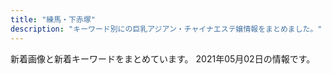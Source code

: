 ```yaml
---
title: "練馬・下赤塚"
description: "キーワード別にの巨乳アジアン・チャイナエステ嬢情報をまとめました。"
---
```


新着画像と新着キーワードをまとめています。
2021年05月02日の情報です。

<DmmAffiliateIns />
<KeywordTable
  shops={
    [
    {
        "keywords": {},
        "name": "\u30aa\u30a2\u30b7\u30b9",
        "station": "\u6210\u5897\u99c5\u5357\u53e3",
        "img_links": [
            "http://oasis.akasuri.xyz/images/b-tel.png",
            "http://oasis.akasuri.xyz/images/bar-staff.png",
            "http://oasis.akasuri.xyz/staff/s3.jpg",
            "http://oasis.akasuri.xyz/images/c-top.png",
            "http://oasis.akasuri.xyz/images/c-photo.png",
            "http://oasis.akasuri.xyz/images/fotter.png",
            "http://oasis.akasuri.xyz/images/bar-photo.png",
            "http://oasis.akasuri.xyz/staff/s1.jpg",
            "http://oasis.akasuri.xyz/images/c-staff.png",
            "http://oasis.akasuri.xyz/staff/s2.jpg"
        ],
        "url": "http://oasis.akasuri.xyz/"
    },
    {
        "keywords": {},
        "url": "http://www.es-yas.click/",
        "img_links": [
            "http://www.es-yas.click/images/1.jpg",
            "http://www.es-yas.click/images/tel.jpg",
            "http://www.es-yas.click/images/news.jpg",
            "http://www.es-yas.click/images/sys1.png",
            "http://www.es-yas.click/images/interior_t.jpg",
            "http://www.es-yas.click/img/mari1.jpg",
            "http://www.es-yas.click/images/int2.png",
            "http://www.es-yas.click/images/int1.png",
            "http://www.es-yas.click/images/head.jpg",
            "http://www.es-yas.click/img/sayuri1.jpg",
            "http://www.es-yas.click/images/2.jpg",
            "http://www.es-yas.click/images/sys2.png",
            "http://www.es-yas.click/images/s1.png",
            "http://www.es-yas.click/images/staff_t.jpg",
            "http://www.es-yas.click/images/newface.png",
            "http://www.es-yas.click/images/sirase.jpg",
            "http://www.es-yas.click/images/ac1.png",
            "http://www.es-yas.click/img/riri1.jpg",
            "http://www.es-yas.click/images/mobile.jpg",
            "http://www.es-yas.click/images/3.jpg",
            "http://www.es-yas.click/images/info.png"
        ],
        "station": "\u4e2d\u6751\u6a4b\u99c5\u5357\u53e3",
        "name": "\u30b9\u30a6\u30a3\u30fc\u30c8"
    },
    {
        "name": "\u8776",
        "url": "http://www.relaxes.info/",
        "station": "\u4e0a\u677f\u6a4b\u99c5\u5317\u53e3",
        "img_links": [
            "http://www.relaxes.info/images/s1.png",
            "http://www.relaxes.info/images/ttl_price.png",
            "http://www.relaxes.info/images/rec.png",
            "http://www.relaxes.info/up/uploads/2017071800271212.jpg",
            "http://www.relaxes.info/images/ttl_staff.png",
            "http://www.relaxes.info/images/ttl_qj.png",
            "http://www.relaxes.info/images/t1.png",
            "http://www.relaxes.info/images/t2.png",
            "http://www.relaxes.info/images/price.jpg",
            "http://www.relaxes.info/up/uploads/20180315212810me.jpg",
            "http://www.relaxes.info/images/info.jpg",
            "http://www.relaxes.info/images/header_bg.png",
            "http://www.relaxes.info/up/uploads/20210313172020j.jpg"
        ],
        "keywords": {}
    },
    {
        "station": "\u5927\u6cc9\u5b66\u5712\u99c5\u5317\u53e3",
        "img_links": [
            "http://siesta.ests.jp/images/acc1.jpg",
            "http://siesta.ests.jp/photos/sites/39/2021/04/2021042011331872.jpg",
            "http://siesta.ests.jp/photos/sites/39/2021/01/2021011116333493.jpg",
            "http://siesta.ests.jp/images/acc4.jpg",
            "http://siesta.ests.jp/images/acc2.jpg",
            "http://siesta.ests.jp/images/top.png",
            "http://siesta.ests.jp/images/mobile1.jpg",
            "http://siesta.ests.jp/images/s-recriut.jpg",
            "http://siesta.ests.jp/images/s-staff.jpg",
            "http://siesta.ests.jp/images/acc3.jpg",
            "http://siesta.ests.jp/images/mobile.jpg",
            "http://siesta.ests.jp/photos/sites/39/2021/01/2021011116333298.jpg",
            "http://siesta.ests.jp/photos/sites/39/2021/04/2021040818055925.jpg",
            "http://siesta.ests.jp/images/pick.jpg",
            "http://siesta.ests.jp/images/news.jpg",
            "http://siesta.ests.jp/images/info.jpg"
        ],
        "url": "http://siesta.ests.jp/",
        "name": "\u30b7\u30a8\u30b9\u30bf",
        "keywords": {
            "83": 5,
            "88": 5,
            "D": 15,
            "85": 10
        }
    },
    {
        "keywords": {
            "86": 1,
            "D": 2,
            "92": 1,
            "90": 2,
            "E": 1,
            "C": 1
        },
        "url": "http://aclass.estheya.com/",
        "name": "A-CLASS\uff5e\u30a8\u30fc\u30af\u30e9\u30b9\uff5e",
        "img_links": [
            "http://aclass.estheya.com/css/left.jpg",
            "http://aclass.estheya.com/css/staff/staff02.jpg",
            "http://aclass.estheya.com/css/staff/staff03.jpg",
            "http://aclass.estheya.com/css/m-top004.jpg",
            "http://aclass.estheya.com/css/m-head02.jpg",
            "http://aclass.estheya.com/css/staff/staff01.jpg",
            "http://aclass.estheya.com/css/cam01.jpg",
            "http://aclass.estheya.com/images/call.png",
            "http://aclass.estheya.com/css/m-head04.jpg",
            "http://aclass.estheya.com/css/staff/staff07.jpg",
            "http://aclass.estheya.com/css/right.jpg"
        ],
        "station": "\u7df4\u99ac\u99c5"
    },
    {
        "station": "\u8981\u753a\u99c55\u756a\u51fa\u53e3",
        "img_links": [
            "http://pakira-massage.work/i/img/r6.jpg",
            "http://pakira-massage.work/i/img/r3.jpg",
            "http://pakira-massage.work/img/mobile-1.png",
            "http://pakira-massage.work/img/s1.jpg",
            "http://pakira-massage.work/img/botton.jpg",
            "http://pakira-massage.work/img/sta2.jpg",
            "http://pakira-massage.work/i/img/sta2.jpg",
            "http://pakira-massage.work/i/img/r5.jpg",
            "http://pakira-massage.work/img/st1.jpg",
            "http://pakira-massage.work/i/img/r4.jpg",
            "http://pakira-massage.work/img/sta1.jpg",
            "http://pakira-massage.work/i/img/sta1.jpg",
            "http://pakira-massage.work/i/img/st1.jpg",
            "http://pakira-massage.work/img/nos.jpg",
            "http://pakira-massage.work/i/img/r1.jpg",
            "http://pakira-massage.work/img/s2.jpg",
            "http://pakira-massage.work/i/img/r2.jpg",
            "http://pakira-massage.work/img/campian.jpg",
            "http://pakira-massage.work/img/st2.jpg",
            "http://pakira-massage.work/img/head.jpg"
        ],
        "name": "\u30d1\u30ad\u30e9",
        "url": "http://pakira-massage.work/",
        "keywords": {
            "87": 1,
            "C": 11,
            "85": 2,
            "E": 1
        }
    },
    {
        "img_links": [
            "http://moonlove.est-u.com/images/index_16.jpg",
            "http://moonlove.est-u.com/images/s3.jpg",
            "http://moonlove.est-u.com/images/index_05.jpg",
            "http://moonlove.est-u.com/images/index_04.jpg",
            "http://moonlove.est-u.com/images/s5.jpg",
            "http://moonlove.est-u.com/images/index1_06.jpg",
            "http://moonlove.est-u.com/images/index_12.jpg",
            "http://moonlove.est-u.com/images/s6.jpg",
            "http://moonlove.est-u.com/images/index_08.jpg",
            "http://moonlove.est-u.com/images/s1.jpg",
            "http://moonlove.est-u.com/images/index_15.jpg",
            "http://moonlove.est-u.com/images/index_14.jpg",
            "http://moonlove.est-u.com/images/icon_000.jpg",
            "http://moonlove.est-u.com/images/s8.jpg",
            "http://moonlove.est-u.com/images/index_19.jpg",
            "http://moonlove.est-u.com/images/index_13.jpg",
            "http://moonlove.est-u.com/staff/miki.jpg",
            "http://moonlove.est-u.com/images/index3_06.jpg",
            "http://moonlove.est-u.com/images/index2_06.jpg",
            "http://moonlove.est-u.com/images/s4.jpg",
            "http://moonlove.est-u.com/images/index_10.jpg",
            "http://moonlove.est-u.com/staff/nami.jpg",
            "http://moonlove.est-u.com/staff/kaori.jpg",
            "http://moonlove.est-u.com/images/index_07.jpg",
            "http://moonlove.est-u.com/staff/sakura.jpg",
            "http://moonlove.est-u.com/images/index_17.jpg",
            "http://moonlove.est-u.com/images/index_02.jpg",
            "http://moonlove.est-u.com/staff/ayumi.jpg",
            "http://moonlove.est-u.com/images/staff_09.jpg"
        ],
        "name": "\u6708\u306e\u604b",
        "station": "\u7df4\u99ac\u99c5\u5317\u53e3",
        "keywords": {
            "C": 7
        },
        "url": "http://moonlove.est-u.com/"
    },
    {
        "keywords": {
            "C": 17,
            "86": 4,
            "E": 6,
            "F": 1,
            "89": 1,
            "D": 2,
            "87": 4,
            "88": 1
        },
        "img_links": [
            "http://binrou.net/i/img/sta109.jpg",
            "http://binrou.net/i/img/sta97.jpg",
            "http://binrou.net/img/pickup20.jpg",
            "http://binrou.net/i/img/sta104.jpg",
            "http://binrou.net/i/img/r3.jpg",
            "http://binrou.net/i/img/sta119.jpg",
            "http://binrou.net/i/img/sta117.jpg",
            "http://binrou.net/i/img/r2.jpg",
            "http://binrou.net/img/st114.jpg",
            "http://binrou.net/img/s116.jpg",
            "http://binrou.net/img/sta109.jpg",
            "http://binrou.net/img/sta117.jpg",
            "http://binrou.net/img/st115.jpg",
            "http://binrou.net/i/img/sta114.jpg",
            "http://binrou.net/i/img/sta116.jpg",
            "http://binrou.net/i/img/sta115.jpg",
            "http://binrou.net/img/sta119.jpg",
            "http://binrou.net/img/sta111.jpg",
            "http://binrou.net/img/s111.jpg",
            "http://binrou.net/i/img/sta118.jpg",
            "http://binrou.net/img/sta118.jpg",
            "http://binrou.net/img/s114.jpg",
            "http://binrou.net/img/st119.jpg",
            "http://binrou.net/i/img/sta80.jpg",
            "http://binrou.net/img/st112.jpg",
            "http://binrou.net/img/botton.jpg",
            "http://binrou.net/img/st116.jpg",
            "http://binrou.net/i/img/sta108.jpg",
            "http://binrou.net/img/s115.jpg",
            "http://binrou.net/i/img/sta100.jpg",
            "http://binrou.net/img/st118.jpg",
            "http://binrou.net/i/img/sta88.jpg",
            "http://binrou.net/i/img/sta111.jpg",
            "http://binrou.net/i/img/acc.jpg",
            "http://binrou.net/img/st111.jpg",
            "http://binrou.net/img/fla.jpg",
            "http://binrou.net/i/img/st118.jpg",
            "http://binrou.net/img/sta116.jpg",
            "http://binrou.net/i/img/sta92.jpg",
            "http://binrou.net/img/st117.jpg",
            "http://binrou.net/img/mo.png",
            "http://binrou.net/i/img/sta112.jpg",
            "http://binrou.net/img/s119.jpg",
            "http://binrou.net/img/sta114.jpg",
            "http://binrou.net/i/img/sta105.jpg",
            "http://binrou.net/img/s118.jpg",
            "http://binrou.net/i/img/sta94.jpg",
            "http://binrou.net/i/img/sta89.jpg",
            "http://binrou.net/img/s117.jpg",
            "http://binrou.net/img/s112.jpg",
            "http://binrou.net/i/img/r1.jpg",
            "http://binrou.net/i/img/r4.jpg",
            "http://binrou.net/i/img/sta98.jpg",
            "http://binrou.net/img/st109.jpg",
            "http://binrou.net/img/sta112.jpg",
            "http://binrou.net/img/sta115.jpg",
            "http://binrou.net/img/acc.jpg"
        ],
        "station": "\u7df4\u99ac\u99c5\u897f\u53e3",
        "name": "\u30ad\u30e9\u30ad\u30e9",
        "url": "http://binrou.net/"
    },
    {
        "station": "\u4e0b\u8d64\u585a\u99c5\u5317\u53e3",
        "img_links": [
            "http://www.es-kou.link/images/b1.jpg",
            "http://www.es-kou.link/images/3.jpg",
            "http://www.es-kou.link/images/2.jpg",
            "http://www.es-kou.link/images/sys3.png",
            "http://www.es-kou.link/images/interior_t.jpg",
            "http://www.es-kou.link/images/1.jpg",
            "http://www.es-kou.link/img/mimi1.jpg",
            "http://www.es-kou.link/images/int1.png",
            "http://www.es-kou.link/images/s1.png",
            "http://www.es-kou.link/img/satomi1.jpg",
            "http://www.es-kou.link/images/int2.png",
            "http://www.es-kou.link/images/sys1.jpg",
            "http://www.es-kou.link/images/sys2.jpg",
            "http://www.es-kou.link/images/info.png",
            "http://www.es-kou.link/images/news.jpg",
            "http://www.es-kou.link/images/b2.jpg",
            "http://www.es-kou.link/images/head.jpg",
            "http://www.es-kou.link/images/mobile.jpg",
            "http://www.es-kou.link/img/nana1.jpg",
            "http://www.es-kou.link/images/staff_t.jpg"
        ],
        "name": "\u7d05\u6708",
        "keywords": {},
        "url": "http://www.es-kou.link/"
    },
    {
        "img_links": [
            "http://nymphe-est.biz/images/cg02.jpg",
            "http://nymphe-est.biz/images/tit4.jpg",
            "http://nymphe-est.biz/images/tm.jpg",
            "http://nymphe-est.biz/images/bul.jpg",
            "http://nymphe-est.biz/images/top.png",
            "http://nymphe-est.biz/images/tit6.jpg",
            "http://nymphe-est.biz/images/fla.jpg",
            "http://nymphe-est.biz/images/m1.png",
            "http://nymphe-est.biz/images/m3.png",
            "http://nymphe-est.biz/images/no.png",
            "http://nymphe-est.biz/images/accl.jpg",
            "http://nymphe-est.biz/images/cg03.jpg",
            "http://nymphe-est.biz/images/spt.png",
            "http://nymphe-est.biz/images/stat.jpg",
            "http://nymphe-est.biz/images/m2.png",
            "http://nymphe-est.biz/images/cg01.jpg",
            "http://nymphe-est.biz/images/tit3.jpg",
            "http://nymphe-est.biz/images/tit5.jpg",
            "http://nymphe-est.biz/images/m4.png",
            "http://nymphe-est.biz/images/m5.png",
            "http://nymphe-est.biz/images/m6.png",
            "http://nymphe-est.biz/images/bur.jpg",
            "http://nymphe-est.biz/images/stal.jpg",
            "http://nymphe-est.biz/images/tit2.jpg"
        ],
        "url": "http://nymphe-est.biz/",
        "keywords": {
            "D": 2,
            "E": 1
        },
        "name": "\u59eb\u306e\u3086\u3073\u3055\u304d",
        "station": "\u6771\u6b66\u7df4\u99ac\u99c5\u5317\u53e3"
    },
    {
        "station": "\u65b0\u685c\u53f0\u99c51\u756a\u51fa\u53e3",
        "url": "https://1270791003.wixsite.com/mysite/",
        "keywords": {},
        "img_links": [
            "https://static.wixstatic.com/media/56292f_3dc196c69ac04338b46a28f7dc0f4df2.jpg",
            "https://static.wixstatic.com/media/56292f_4d626237c2cd4806b0251dae4554758e.jpg",
            "https://static.wixstatic.com/media/73ea4e_4f276738c0354f93b87840e2d55be62b~mv2.png",
            "https://static.wixstatic.com/media/73ea4e_73ca4971bac34776a53c8b09526abe0d~mv2.jpg"
        ],
        "name": "\u697d\u3005"
    },
    {
        "url": "http://www.seoul.esjp.info/",
        "img_links": [
            "http://www.seoul.esjp.info/files/007.jpg",
            "http://www.seoul.esjp.info/img/main-top01.png",
            "http://www.seoul.esjp.info/files/003.jpg",
            "http://www.seoul.esjp.info/img/nav-002.png",
            "http://www.seoul.esjp.info/img/nav-001.png",
            "http://www.seoul.esjp.info/files/015.jpg",
            "http://www.seoul.esjp.info/files/010.jpg",
            "http://www.seoul.esjp.info/files/012.jpg",
            "http://www.seoul.esjp.info/files/008.jpg",
            "http://www.seoul.esjp.info/files/011.jpg",
            "http://www.seoul.esjp.info/img/change-001.png",
            "http://www.seoul.esjp.info/img/main-top03.png",
            "http://www.seoul.esjp.info/img/change-002.png",
            "http://www.seoul.esjp.info/img/foot.png",
            "http://www.seoul.esjp.info/files/005.jpg",
            "http://www.seoul.esjp.info/files/013.jpg",
            "http://www.seoul.esjp.info/files/004.jpg",
            "http://www.seoul.esjp.info/img/head.png",
            "http://www.seoul.esjp.info/files/001.jpg",
            "http://www.seoul.esjp.info/img/change-005.png",
            "http://www.seoul.esjp.info/img/recuit.png",
            "http://www.seoul.esjp.info/img/change-006.png",
            "http://www.seoul.esjp.info/img/nav-006.png",
            "http://www.seoul.esjp.info/img/nav-004.png",
            "http://www.seoul.esjp.info/img/nav-005.png",
            "http://www.seoul.esjp.info/img/change-004.png",
            "http://www.seoul.esjp.info/img/change-003.png",
            "http://www.seoul.esjp.info/files/006.jpg",
            "http://www.seoul.esjp.info/img/nav-003.png"
        ],
        "keywords": {
            "87": 1,
            "D": 4,
            "86": 3
        },
        "station": "\u7df4\u99ac\u99c5\u897f\u53e3",
        "name": "\u7652\u3057\u306e\u90e8\u5c4b"
    },
    {
        "url": "http://www.e-rakuraku.info/",
        "keywords": {
            "C": 13
        },
        "img_links": [
            "http://www.e-rakuraku.info/images/tel.png",
            "http://www.e-rakuraku.info/images/top.jpg",
            "http://www.e-rakuraku.info/images/g1.jpg",
            "http://www.e-rakuraku.info/images/sr.png",
            "http://www.e-rakuraku.info/images/g4.jpg",
            "http://www.e-rakuraku.info/images/newfacet.png",
            "http://www.e-rakuraku.info/images/g5.jpg",
            "http://www.e-rakuraku.info/images/s2.png",
            "http://www.e-rakuraku.info/images/g2.jpg",
            "http://www.e-rakuraku.info/images/tite-gallery.png",
            "http://www.e-rakuraku.info/images/huiyuan.png",
            "http://www.e-rakuraku.info/images/g3.jpg",
            "http://www.e-rakuraku.info/images/s1.png",
            "http://www.e-rakuraku.info/images/tite-staff.png",
            "http://www.e-rakuraku.info/images/newt.png",
            "http://www.e-rakuraku.info/images/g0.jpg",
            "http://www.e-rakuraku.info/images/nei_03.jpg",
            "http://www.e-rakuraku.info/images/mobile.png"
        ],
        "station": "\u4e2d\u6751\u6a4b\u99c5",
        "name": "\u697d\u697d"
    },
    {
        "name": "\u3046\u3089\u3089",
        "img_links": [
            "http://es-nerima.biz/wp-content/themes/template-salon2/images/gallery1.jpg",
            "http://es-nerima.biz/wp-content/uploads/2016/10/gallery6.jpg",
            "http://es-nerima.biz/wp-content/themes/template-salon2/images/pickup-ttl.png",
            "http://es-nerima.biz/wp-content/themes/template-salon2/images/news-ttl.png",
            "http://es-nerima.biz/wp-content/uploads/2016/10/eri-250x330.jpg",
            "http://es-nerima.biz/wp-content/themes/template-salon2/images/massage-de_88_31.jpg",
            "http://es-nerima.biz/wp-content/uploads/2016/10/g4.jpg",
            "http://es-nerima.biz/wp-content/themes/template-salon2/images/pickup-frame.png",
            "http://es-nerima.biz/wp-content/uploads/2016/10/mika-250x330.jpg",
            "http://es-nerima.biz/wp-content/uploads/2016/10/g3-250x330.jpg",
            "http://es-nerima.biz/wp-content/uploads/2016/10/g1-250x330.jpg",
            "http://es-nerima.biz/wp-content/uploads/2016/10/gallery2.jpg",
            "http://es-nerima.biz/wp-content/uploads/2016/10/gallery8-600x600.jpg",
            "http://es-nerima.biz/wp-content/themes/template-salon2/images/magazine.jpg",
            "http://es-nerima.biz/wp-content/themes/template-salon2/images/camp-bnr.jpg",
            "http://es-nerima.biz/wp-content/uploads/2016/10/gallery1.jpg",
            "http://es-nerima.biz/wp-content/uploads/2016/10/gallery8.jpg",
            "http://es-nerima.biz/wp-content/uploads/2016/10/g5-250x330.jpg",
            "http://es-nerima.biz/wp-content/themes/template-salon2/images/gallery3.jpg",
            "http://es-nerima.biz/wp-content/uploads/2016/10/gallery7.jpg",
            "http://es-nerima.biz/wp-content/uploads/2016/10/girl-1-250x330.jpg",
            "http://es-nerima.biz/wp-content/uploads/2016/10/gallery5.jpg",
            "http://es-nerima.biz/wp-content/uploads/2016/10/girl-1.jpg",
            "http://es-nerima.biz/wp-content/uploads/2016/10/g5.jpg",
            "http://es-nerima.biz/wp-content/themes/template-salon2/images/gallery2.jpg",
            "http://es-nerima.biz/wp-content/themes/template-salon2/images/gallery4.jpg",
            "http://es-nerima.biz/wp-content/uploads/2016/10/mika.jpg",
            "http://es-nerima.biz/wp-content/uploads/2016/10/g3.jpg",
            "http://es-nerima.biz/wp-content/themes/template-salon2/images/slider1.jpg",
            "http://cdn.dino-es.com/images/logo/88x31DinoEs.png",
            "http://es-nerima.biz/wp-content/uploads/2016/10/camp-bnr.jpg",
            "http://es-nerima.biz/wp-content/uploads/2016/10/g6-250x330.jpg",
            "http://es-nerima.biz/wp-content/uploads/2016/10/g6.jpg",
            "http://es-nerima.biz/wp-content/themes/template-salon2/images/gallery-ttl.png",
            "http://es-nerima.biz/wp-content/uploads/2016/10/gallery3.jpg",
            "http://es-nerima.biz/wp-content/uploads/2016/10/g4-250x330.jpg",
            "http://es-nerima.biz/wp-content/themes/template-salon2/images/newface-ttl.png",
            "http://es-nerima.biz/wp-content/themes/template-salon2/images/tel.png",
            "http://es-nerima.biz/wp-content/uploads/2016/10/eri.jpg"
        ],
        "keywords": {},
        "station": "\u7df4\u99ac\u99c5\u5317\u53e3",
        "url": "http://es-nerima.biz/"
    },
    {
        "url": "http://www.sugatabi.mesthe.com/",
        "keywords": {
            "C": 2,
            "85": 1,
            "84": 1,
            "D": 7,
            "86": 3,
            "87": 4
        },
        "station": "\u3068\u304d\u308f\u53f0\u99c5\u5357\u53e3",
        "img_links": [
            "http://www.sugatabi.mesthe.com/images/top.jpg",
            "http://www.sugatabi.mesthe.com/images/girl-z2.jpg",
            "http://www.sugatabi.mesthe.com/images/shop/shop03.jpg",
            "http://www.sugatabi.mesthe.com/images/shop/shop04.jpg",
            "http://www.sugatabi.mesthe.com/files/001-02.jpg",
            "http://www.sugatabi.mesthe.com/files/001.jpg",
            "http://www.sugatabi.mesthe.com/images/girl-z1.jpg",
            "http://www.sugatabi.mesthe.com/files/010-02.jpg",
            "http://www.sugatabi.mesthe.com/files/005.jpg",
            "http://www.sugatabi.mesthe.com/images/shop/shop02.jpg",
            "http://www.sugatabi.mesthe.com/files/010.jpg",
            "http://www.sugatabi.mesthe.com/files/005-02.jpg",
            "http://www.sugatabi.mesthe.com/files/002.jpg",
            "http://www.sugatabi.mesthe.com/files/002-02.jpg",
            "http://www.sugatabi.mesthe.com/images/mobile.jpg",
            "http://www.sugatabi.mesthe.com/images/staff_line.png",
            "http://www.sugatabi.mesthe.com/files/008.jpg",
            "http://www.sugatabi.mesthe.com/files/004.jpg",
            "http://www.sugatabi.mesthe.com/files/006-02.jpg",
            "http://www.sugatabi.mesthe.com/files/003-02.jpg",
            "http://www.sugatabi.mesthe.com/images/shop/shop01.jpg",
            "http://www.sugatabi.mesthe.com/files/004-02.jpg",
            "http://www.sugatabi.mesthe.com/images/link_line.png",
            "http://www.sugatabi.mesthe.com/files/008-02.jpg",
            "http://www.sugatabi.mesthe.com/files/009-02.jpg",
            "http://www.sugatabi.mesthe.com/files/009.jpg",
            "http://www.sugatabi.mesthe.com/files/006.jpg",
            "http://www.sugatabi.mesthe.com/files/003.jpg",
            "http://www.sugatabi.mesthe.com/images/bj3.png",
            "http://www.sugatabi.mesthe.com/images/top_sche.png"
        ],
        "name": "\u59ff\u7f8e"
    },
    {
        "keywords": {},
        "name": "\u5927\u5983",
        "img_links": [
            "http://sh-dafei.work/uploads/210219/1-210219105500300.jpg",
            "http://sh-dafei.work/uploads/181214/1-1Q214154222511.jpg",
            "http://sh-dafei.work/templets/default/pc/picture/end1.jpg",
            "http://sh-dafei.work/uploads/180612/1-1P612160029349.jpg",
            "http://sh-dafei.work/uploads/190329/1-1Z329151011c7.jpg",
            "http://sh-dafei.work/templets/default/pc/picture/face.png",
            "http://sh-dafei.work/uploads/allimg/180612/1-1P612160305350.jpg",
            "http://sh-dafei.work/uploads/181206/1-1Q206125154224.jpg",
            "http://sh-dafei.work/uploads/180227/1-1P22G40S5448.jpg",
            "http://sh-dafei.work/templets/default/pc/picture/s_news.png",
            "http://sh-dafei.work/uploads/180612/1-1P6121601061c.jpg",
            "http://sh-dafei.work/uploads/201002/1-201002144Z11V.jpg",
            "http://sh-dafei.work/uploads/190924/1-1Z924151334121.jpg",
            "http://sh-dafei.work/uploads/181206/1-1Q2061250494E.jpg",
            "http://sh-dafei.work/uploads/171031/1-1G0311G531445.jpg",
            "http://sh-dafei.work/uploads/181206/1-1Q2061253211D.jpg",
            "http://sh-dafei.work/uploads/171031/1-1G0311G505933.jpg",
            "http://sh-dafei.work/uploads/171031/1-1G0311G556445.jpg",
            "http://sh-dafei.work/templets/default/pc/picture/s_pick.png",
            "http://sh-dafei.work/uploads/171031/1-1G0311G4095M.jpg",
            "http://sh-dafei.work/templets/default/pc/picture/staffs.png",
            "http://sh-dafei.work/uploads/190130/1-1Z130162635508.jpg",
            "http://sh-dafei.work/uploads/200612/1-200612154534W8.jpg",
            "http://sh-dafei.work/uploads/190809/1-1ZP9125I01S.jpg",
            "http://sh-dafei.work/uploads/200117/1-20011G614144B.jpg",
            "http://sh-dafei.work/uploads/201113/1-20111314213cQ.jpg",
            "http://sh-dafei.work/templets/default/pc/picture/s_staff.png",
            "http://sh-dafei.work/uploads/181207/1-1Q20G40K63R.jpg",
            "http://sh-dafei.work/uploads/181206/1-1Q2061249563O.jpg",
            "http://sh-dafei.work/uploads/191115/1-191115132040J2.jpg",
            "http://sh-dafei.work/uploads/181207/1-1Q20G35320X0.png",
            "http://sh-dafei.work/uploads/171031/1-1G0311G344914.jpg",
            "http://sh-dafei.work/uploads/210326/1-210326140613257.jpg",
            "http://sh-dafei.work/uploads/190301/1-1Z30116320A41.jpg"
        ],
        "station": "\u7df4\u99ac\u99c5\u897f\u53e3",
        "url": "http://sh-dafei.work/"
    },
    {
        "img_links": [],
        "station": "\u4e0a\u677f\u6a4b\u99c5\u5317\u53e3",
        "name": "\u6e29",
        "url": "http://tenpo2.iest.info/",
        "keywords": {}
    },
    {
        "url": "http://ginzaangel.esnavi.work/",
        "img_links": [
            "http://ginzaangel.esnavi.work/sys1.jpg",
            "http://ginzaangel.esnavi.work/news.jpg",
            "http://ginzaangel.esnavi.work/2/uploadimg/1601829474.jpeg",
            "http://ginzaangel.esnavi.work/2/uploadimg/1615989115.jpeg",
            "http://ginzaangel.esnavi.work/2/uploadimg/1615989033.jpeg",
            "http://ginzaangel.esnavi.work/2/uploadimg/1615988934.jpeg",
            "http://ginzaangel.esnavi.work/2/uploadimg/1595657062.jpeg",
            "http://ginzaangel.esnavi.work/int1.png",
            "http://ginzaangel.esnavi.work/2/uploadimg/1615988408.jpeg",
            "http://ginzaangel.esnavi.work/sys2.jpg",
            "http://ginzaangel.esnavi.work/2/uploadimg/1619341553.jpeg",
            "http://ginzaangel.esnavi.work/staff_t.jpg",
            "http://ginzaangel.esnavi.work/s1.png",
            "http://ginzaangel.esnavi.work/head.jpg"
        ],
        "keywords": {
            "90": 3,
            "88": 2,
            "92": 1,
            "89": 1
        },
        "name": "\u7df4\u99ac\u306e\u5929\u4f7f",
        "station": "\u7df4\u99ac\u99c5\u897f\u53e3"
    },
    {
        "url": "https://salasa.tokyo/",
        "station": "\u7df4\u99ac\u99c5\u897f\u53e3",
        "name": "\u3064\u307c\u307f",
        "img_links": [],
        "keywords": {}
    },
    {
        "name": "Smile -\u30b9\u30de\u30a4\u30eb-",
        "keywords": {
            "87": 2,
            "88": 4,
            "D": 4,
            "C": 16,
            "85": 2
        },
        "img_links": [
            "http://www.smile.mensest.com/files/001.jpg",
            "http://www.smile.mensest.com/img/btn_side_mobile.jpg",
            "http://www.smile.mensest.com/img/goback.jpg",
            "http://www.smile.mensest.com/img/btn_blog.png",
            "http://www.smile.mensest.com/img/header02.png",
            "http://www.smile.mensest.com/files/003.jpg",
            "http://www.smile.mensest.com/files/002.jpg",
            "http://www.smile.mensest.com/files/004.jpg",
            "http://www.smile.mensest.com/img/pickup.jpg",
            "http://www.smile.mensest.com/img/ttl_news.png",
            "http://www.smile.mensest.com/img/ttl_info.png"
        ],
        "url": "http://www.smile.mensest.com/",
        "station": "\u7df4\u99ac\u99c5\u897f\u53e3"
    },
    {
        "img_links": [
            "http://c-sakura.work/images/2.jpg",
            "http://c-sakura.work/images/staff_t.jpg",
            "http://c-sakura.work/images/int2.png",
            "http://c-sakura.work/img/yuri1.jpg",
            "http://c-sakura.work/images/int1.png",
            "http://c-sakura.work/images/head.jpg",
            "http://c-sakura.work/images/sys1.png",
            "http://c-sakura.work/images/info.png",
            "http://c-sakura.work/img/yuyu1.jpg",
            "http://c-sakura.work/img/ami1.jpg",
            "http://c-sakura.work/images/news.png",
            "http://c-sakura.work/images/sisu.png",
            "http://c-sakura.work/images/interior_t.jpg",
            "http://c-sakura.work/images/mobile.jpg",
            "http://c-sakura.work/images/tel.jpg",
            "http://c-sakura.work/images/1.jpg",
            "http://c-sakura.work/images/3.jpg"
        ],
        "name": "\u9577\u4e45*\u3061\u3087\u3046\u304d\u3085\u3046",
        "url": "http://c-sakura.work/",
        "station": "\u4e0b\u8d64\u585a\u99c5\u5317\u53e3",
        "keywords": {}
    },
    {
        "img_links": [],
        "station": "\u6210\u5897\u99c5",
        "url": "http://anzu.abnavi.info/",
        "name": "\u59eb",
        "keywords": {}
    },
    {
        "name": "\u512a\u30fb\u7f8e",
        "keywords": {},
        "img_links": [
            "http://rose.este.work/totop.png",
            "http://rose.este.work/resize_1500-450.jpg",
            "http://rose.este.work/r4.jpg",
            "http://rose.este.work/resize_250.png",
            "http://rose.este.work/index-25.htm.jpg",
            "http://rose.este.work/index-1.htm.jpg",
            "http://rose.este.work/r1.jpg",
            "http://rose.este.work/r3.jpg",
            "http://rose.este.work/index-24.htm.jpg",
            "http://rose.este.work/sys1.png",
            "http://rose.este.work/index-26.htm.jpg",
            "http://rose.este.work/r5.jpg",
            "http://rose.este.work/re.jpg",
            "http://rose.este.work/unnamed.png"
        ],
        "station": "\u6c5f\u53e4\u7530\u99c5\u5357\u53e3",
        "url": "http://rose.este.work/"
    },
    {
        "url": "http://himawari.est-u.com/",
        "keywords": {
            "C": 7
        },
        "station": "\u7df4\u99ac\u99c5\u5357\u53e3",
        "img_links": [
            "http://himawari.est-u.com/images/index2_08.jpg",
            "http://himawari.est-u.com/images/index_04.jpg",
            "http://himawari.est-u.com/images/index_10.jpg",
            "http://himawari.est-u.com/images/index_08.jpg",
            "http://himawari.est-u.com/images/a2.jpg",
            "http://himawari.est-u.com/images/a1.jpg",
            "http://himawari.est-u.com/staff/umi.jpg",
            "http://himawari.est-u.com/staff/yuki.jpg",
            "http://himawari.est-u.com/images/down.jpg",
            "http://himawari.est-u.com/staff/sakura.jpg",
            "http://himawari.est-u.com/staff/izumi.jpg",
            "http://himawari.est-u.com/images/index_02.jpg",
            "http://himawari.est-u.com/staff/nami.jpg",
            "http://himawari.est-u.com/staff/aiko.jpg",
            "http://himawari.est-u.com/images/therpist.jpg",
            "http://himawari.est-u.com/staff/asuka.jpg"
        ],
        "name": "\u3072\u307e\u308f\u308a"
    },
    {
        "keywords": {
            "88": 4,
            "89": 1,
            "D": 9,
            "C": 22,
            "F": 2,
            "86": 1,
            "85": 2,
            "84": 1,
            "E": 2,
            "87": 5
        },
        "station": "\u7df4\u99ac\u99c5\u897f\u53e3",
        "name": "\u30dd\u30f3\u30d5\u30fc",
        "url": "http://ponfu-massage.work/",
        "img_links": [
            "http://ponfu-massage.work/img/s46.jpg",
            "http://ponfu-massage.work/i/img/sta45.jpg",
            "http://ponfu-massage.work/img/st30.jpg",
            "http://ponfu-massage.work/img/st18.jpg",
            "http://ponfu-massage.work/i/img/r4.jpg",
            "http://ponfu-massage.work/i/img/r3.jpg",
            "http://ponfu-massage.work/img/sta44.jpg",
            "http://ponfu-massage.work/i/img/sta28.jpg",
            "http://ponfu-massage.work/img/s47.jpg",
            "http://ponfu-massage.work/img/acc7.jpg",
            "http://ponfu-massage.work/img/st38.jpg",
            "http://ponfu-massage.work/i/img/sta30.jpg",
            "http://ponfu-massage.work/img/acc1.jpg",
            "http://ponfu-massage.work/img/st28.jpg",
            "http://ponfu-massage.work/img/s43.jpg",
            "http://ponfu-massage.work/img/s38.jpg",
            "http://ponfu-massage.work/img/st41.jpg",
            "http://ponfu-massage.work/img/st46.jpg",
            "http://ponfu-massage.work/i/img/r1.jpg",
            "http://ponfu-massage.work/img/sta30.jpg",
            "http://ponfu-massage.work/i/img/st45.jpg",
            "http://ponfu-massage.work/img/acc6.jpg",
            "http://ponfu-massage.work/img/st43.jpg",
            "http://ponfu-massage.work/i/img/sta44.jpg",
            "http://ponfu-massage.work/img/acc3.jpg",
            "http://ponfu-massage.work/img/acc9.jpg",
            "http://ponfu-massage.work/i/img/sta47.jpg",
            "http://ponfu-massage.work/i/img/sta43.jpg",
            "http://ponfu-massage.work/img/sta45.jpg",
            "http://ponfu-massage.work/i/img/sta42.jpg",
            "http://ponfu-massage.work/img/s44.jpg",
            "http://ponfu-massage.work/img/s30.jpg",
            "http://ponfu-massage.work/img/st42.jpg",
            "http://ponfu-massage.work/img/s41.jpg",
            "http://ponfu-massage.work/img/sta39.jpg",
            "http://ponfu-massage.work/img/sta46.jpg",
            "http://ponfu-massage.work/img/s45.jpg",
            "http://ponfu-massage.work/img/st47.jpg",
            "http://ponfu-massage.work/i/img/sta24.jpg",
            "http://ponfu-massage.work/i/img/sta46.jpg",
            "http://ponfu-massage.work/img/sta35.jpg",
            "http://ponfu-massage.work/img/sta41.jpg",
            "http://ponfu-massage.work/i/img/sta41.jpg",
            "http://ponfu-massage.work/img/acc5.jpg",
            "http://ponfu-massage.work/img/sta28.jpg",
            "http://ponfu-massage.work/img/s39.jpg",
            "http://ponfu-massage.work/img/acc2.jpg",
            "http://ponfu-massage.work/i/img/sta38.jpg",
            "http://ponfu-massage.work/img/sta42.jpg",
            "http://ponfu-massage.work/img/s42.jpg",
            "http://ponfu-massage.work/img/botton.jpg",
            "http://ponfu-massage.work/img/st45.jpg",
            "http://ponfu-massage.work/i/img/r2.jpg",
            "http://ponfu-massage.work/img/st35.jpg",
            "http://ponfu-massage.work/img/acc10.jpg",
            "http://ponfu-massage.work/img/campian.jpg",
            "http://ponfu-massage.work/img/sta47.jpg",
            "http://ponfu-massage.work/img/sta38.jpg",
            "http://ponfu-massage.work/img/st44.jpg",
            "http://ponfu-massage.work/i/img/sta39.jpg",
            "http://ponfu-massage.work/img/acc4.jpg",
            "http://ponfu-massage.work/img/acc8.jpg",
            "http://ponfu-massage.work/img/st39.jpg",
            "http://ponfu-massage.work/img/sta43.jpg"
        ]
    },
    {
        "img_links": [],
        "name": "\u30b8\u30e3\u30b9\u30df\u30f3",
        "station": "\u6210\u5897\u99c5",
        "url": "http://evergrace.tyo.cm/",
        "keywords": {}
    },
    {
        "keywords": {},
        "station": "\u5927\u5c71\u99c5\u5357\u53e3",
        "name": "\u61a9",
        "img_links": [
            "http://c-ikoi.work/images/news.jpg",
            "http://c-ikoi.work/images/sys2.jpg",
            "http://c-ikoi.work/images/sys1.jpg",
            "http://c-ikoi.work/images/mobile.jpg",
            "http://c-ikoi.work/images/1.jpg",
            "http://c-ikoi.work/images/concept.jpg",
            "http://c-ikoi.work/images/head.jpg",
            "http://c-ikoi.work/images/int1.png",
            "http://c-ikoi.work/images/line.png",
            "http://c-ikoi.work/images/rec2.png",
            "http://c-ikoi.work/img/rina1.jpg",
            "http://c-ikoi.work/images/sys3.png",
            "http://c-ikoi.work/images/int2.png",
            "http://c-ikoi.work/images/2.jpg",
            "http://c-ikoi.work/images/tel.jpg",
            "http://c-ikoi.work/images/rec1.png",
            "http://c-ikoi.work/img/aoi1.jpg",
            "http://c-ikoi.work/images/3.jpg",
            "http://c-ikoi.work/img/moe1.jpg",
            "http://c-ikoi.work/images/int3.png",
            "http://c-ikoi.work/images/staff_t.jpg",
            "http://c-ikoi.work/images/interior_t.jpg",
            "http://c-ikoi.work/images/4.jpg",
            "http://c-ikoi.work/img/yuki1.jpg"
        ],
        "url": "http://c-ikoi.work/"
    },
    {
        "station": "\u685c\u53f0\u99c5\u5317\u53e3",
        "img_links": [
            "http://margaret.ests.jp/photos/sites/29/2020/08/2020080615352994.jpeg",
            "http://margaret.ests.jp/images/service2.jpg",
            "http://margaret.ests.jp/images/top.jpg",
            "http://margaret.ests.jp/images/s_news.jpg",
            "http://margaret.ests.jp/photos/sites/29/2020/03/2020032709162529.jpg",
            "http://margaret.ests.jp/photos/sites/29/2020/08/2020082222274080.jpeg",
            "http://margaret.ests.jp/images/room1.jpg",
            "http://margaret.ests.jp/images/room2.jpg",
            "http://margaret.ests.jp/images/mobile.jpg",
            "http://margaret.ests.jp/images/service3.jpg",
            "http://margaret.ests.jp/images/room3.jpg",
            "http://margaret.ests.jp/photos/sites/29/2020/06/2020062814010219.jpeg",
            "http://margaret.ests.jp/photos/sites/29/2020/06/202006301829174.jpeg",
            "http://margaret.ests.jp/photos/sites/29/2020/04/2020041014190824.jpg",
            "http://margaret.ests.jp/images/service1.jpg",
            "http://margaret.ests.jp/photos/sites/29/2020/04/202004102157462.jpeg",
            "http://margaret.ests.jp/images/service4.jpg",
            "http://margaret.ests.jp/images/room4.jpg",
            "http://margaret.ests.jp/photos/sites/29/2020/05/202005281752578.jpg",
            "http://margaret.ests.jp/images/s_pick.jpg",
            "http://margaret.ests.jp/photos/sites/29/2021/01/2021011511194654.jpg",
            "http://margaret.ests.jp/photos/sites/29/2020/04/2020040205541033.jpg",
            "http://margaret.ests.jp/images/s_service.png",
            "http://margaret.ests.jp/images/info.jpg",
            "http://margaret.ests.jp/photos/sites/29/2020/04/202004081414540.jpg",
            "http://margaret.ests.jp/images/s_staff.png"
        ],
        "keywords": {
            "D": 72,
            "87": 12,
            "85": 36,
            "88": 24,
            "E": 60,
            "86": 24
        },
        "name": "\u30de\u30fc\u30ac\u30ec\u30c3\u30c8",
        "url": "http://margaret.ests.jp/"
    },
    {
        "img_links": [],
        "keywords": {},
        "url": "http://aroma-p.info/",
        "name": "AROMA PLAZA \u30a2\u30ed\u30de\u30d7\u30e9\u30b6",
        "station": "\u77f3\u795e\u4e95\u516c\u5712\u99c5\u5357\u53e3"
    },
    {
        "name": "\u6696\u5fc3",
        "url": "http://www.hi-msg.com/dansin/",
        "keywords": {},
        "img_links": [
            "http://www.hi-msg.com/dansin/images/nav.jpg",
            "http://www.hi-msg.com/dansin/images/p-7.jpg",
            "http://www.hi-msg.com/dansin/images/p-9.jpg",
            "http://www.hi-msg.com/dansin/images/p-6.jpg",
            "http://www.hi-msg.com/dansin/images/end1.jpg",
            "http://www.hi-msg.com/dansin/images/top1.jpg",
            "http://www.hi-msg.com/dansin/images/mobile.jpg",
            "http://www.hi-msg.com/dansin/images/p-6-1.jpg",
            "http://www.hi-msg.com/dansin/images/top.jpg",
            "http://www.hi-msg.com/dansin/images/s_news.jpg",
            "http://www.hi-msg.com/dansin/images/p-5.jpg",
            "http://www.hi-msg.com/dansin/images/s_pick.jpg",
            "http://www.hi-msg.com/dansin/images/1.jpg",
            "http://www.hi-msg.com/dansin/images/p-2-1.jpg",
            "http://www.hi-msg.com/dansin/images/p-8.jpg",
            "http://www.hi-msg.com/dansin/images/p-5-1.jpg",
            "http://www.hi-msg.com/dansin/images/p-9-1.jpg",
            "http://www.hi-msg.com/dansin/images/s_face.jpg",
            "http://www.hi-msg.com/dansin/images/s_info.jpg",
            "http://www.hi-msg.com/dansin/images/p-2.jpg"
        ],
        "station": "\u3068\u304d\u308f\u53f0\u99c5\u5357\u53e3"
    },
    {
        "station": "\u5927\u6cc9\u5b66\u5712\u99c5",
        "keywords": {
            "93": 1,
            "C": 4,
            "80": 1,
            "F": 4,
            "91": 3,
            "88": 1,
            "G": 1,
            "86": 1,
            "95": 1,
            "81": 1,
            "83": 2,
            "84": 1,
            "D": 2
        },
        "url": "http://lachesis.este88.com/",
        "img_links": [
            "http://lachesis.este88.com/gals/maria1.jpg",
            "https://lachesis.este88.com/gals/tumugi1.jpg",
            "http://lachesis.este88.com/gals/tumugi2.jpg",
            "http://lachesis.este88.com/gals/nozomi4.jpg",
            "https://lachesis.este88.com/gals/maria1.jpg",
            "http://lachesis.este88.com/gals/itika2.jpg",
            "http://lachesis.este88.com/gals/miho3.jpg",
            "https://lachesis.este88.com/images/line.jpg",
            "http://lachesis.este88.com/gals/miho1.jpg",
            "https://lachesis.este88.com/gals/minami1.jpg",
            "http://lachesis.este88.com/gals/narumi2.jpg",
            "https://lachesis.este88.com/gals/aoi1.jpg",
            "http://lachesis.este88.com/gals/yuno3.jpg",
            "http://lachesis.este88.com/images/info5.jpg",
            "http://lachesis.este88.com/gals/rinnka1.jpg",
            "https://lachesis.este88.com/gals/miku1.jpg",
            "https://lachesis.este88.com/gals/mao1.jpg",
            "http://lachesis.este88.com/gals/nozomi1.jpg",
            "https://lachesis.este88.com/gals/yuno1.jpg",
            "http://lachesis.este88.com/gals/aoi1.jpg",
            "http://lachesis.este88.com/gals/itika3.jpg",
            "https://lachesis.este88.com/gals/narumi1.jpg",
            "http://momipara.jp/img/link/momi234.jpg",
            "http://lachesis.este88.com/gals/rinnka4.jpg",
            "https://lachesis.este88.com/images/bg_header3.jpg",
            "https://lachesis.este88.com/gals/rinnka1.jpg",
            "http://lachesis.este88.com/images/line.jpg",
            "http://lachesis.este88.com/gals/miku1.jpg",
            "http://lachesis.este88.com/gals/narumi3.jpg",
            "http://lachesis.este88.com/gals/narumi4.jpg",
            "http://lachesis.este88.com/gals/yuno2.jpg",
            "http://lachesis.este88.com/gals/nozomi2.jpg",
            "http://lachesis.este88.com/gals/miku2.jpg",
            "http://lachesis.este88.com/gals/mao1.jpg",
            "http://lachesis.este88.com/gals/aoi3.jpg",
            "http://lachesis.este88.com/gals/minami2.jpg",
            "http://lachesis.este88.com/gals/tumugi1.jpg",
            "http://lachesis.este88.com/gals/yuno1.jpg",
            "http://lachesis.este88.com/gals/itika1.jpg",
            "http://lachesis.este88.com/images/sysh3bar.png",
            "http://lachesis.este88.com/gals/rinnka2.jpg",
            "http://lachesis.este88.com/gals/miho2.jpg",
            "http://lachesis.este88.com/gals/minami1.jpg",
            "https://lachesis.este88.com/gals/itika1.jpg",
            "http://lachesis.este88.com/images/bg_header3.jpg",
            "https://lachesis.este88.com/images/info5.jpg",
            "http://lachesis.este88.com/gals/miku3.jpg",
            "https://lachesis.este88.com/images/bg_header.jpg",
            "http://lachesis.este88.com/gals/mao2.jpg",
            "https://lachesis.este88.com/gals/nozomi1.jpg",
            "https://lachesis.este88.com/gals/miho1.jpg",
            "https://lachesis.este88.com/images/sysh3bar.png",
            "http://lachesis.este88.com/gals/aoi2.jpg",
            "http://lachesis.este88.com/gals/tumugi3.jpg",
            "http://lachesis.este88.com/images/bg_header.jpg",
            "http://lachesis.este88.com/gals/rinnka3.jpg",
            "http://lachesis.este88.com/gals/nozomi3.jpg",
            "http://lachesis.este88.com/gals/narumi1.jpg"
        ],
        "name": "\u30e9\u30b1\u30b7\u30b9\u5927\u6cc9\u5b66\u5712"
    },
    {
        "img_links": [
            "http://www.akai-hana.esjp.info/img/imasia_7981159_M.jpg",
            "http://www.akai-hana.esjp.info/img/info/r7.jpg",
            "http://www.akai-hana.esjp.info/img/goback.jpg",
            "http://www.akai-hana.esjp.info/img/info/r3.jpg",
            "http://www.akai-hana.esjp.info/img/info/r1.jpg",
            "http://www.akai-hana.esjp.info/files/005.jpg",
            "http://www.akai-hana.esjp.info/img/info/r5.jpg",
            "http://www.akai-hana.esjp.info/img/info/r2.jpg",
            "http://www.akai-hana.esjp.info/img/slider/1.jpg",
            "http://www.akai-hana.esjp.info/img/pickup.jpg",
            "http://www.akai-hana.esjp.info/files/002.jpg",
            "http://www.akai-hana.esjp.info/img/btn_blog.jpg",
            "http://www.akai-hana.esjp.info/img/info/r6.jpg",
            "http://www.akai-hana.esjp.info/img/slider/2.jpg",
            "http://www.akai-hana.esjp.info/files/007.jpg",
            "http://www.akai-hana.esjp.info/img/ttl_info.png",
            "http://www.akai-hana.esjp.info/img/info/r8.jpg",
            "http://www.akai-hana.esjp.info/img/ttl_news.png",
            "http://www.akai-hana.esjp.info/img/info/r4.jpg",
            "http://www.akai-hana.esjp.info/img/pixta_5458114_M.jpg",
            "http://www.akai-hana.esjp.info/img/info.jpg",
            "http://www.akai-hana.esjp.info/files/004.jpg",
            "http://www.akai-hana.esjp.info/img/tel.png",
            "http://www.akai-hana.esjp.info/files/001.jpg",
            "http://www.akai-hana.esjp.info/files/003.jpg",
            "http://www.akai-hana.esjp.info/img/info/r9.jpg",
            "http://www.akai-hana.esjp.info/img/pixta_5216568_M.jpg",
            "http://www.akai-hana.esjp.info/files/006.jpg",
            "http://www.akai-hana.esjp.info/img/btn_side_mobile.jpg"
        ],
        "keywords": {
            "D": 10,
            "82": 2,
            "C": 19,
            "85": 2,
            "88": 4,
            "87": 6
        },
        "station": "\u6210\u5897\u99c54\u756a\u51fa\u53e3",
        "name": "\u8d64\u3044\u82b1",
        "url": "http://www.akai-hana.esjp.info/"
    },
    {
        "img_links": [
            "http://www.nerima-rose.com/images/shop/11.jpg",
            "http://www.nerima-rose.com/images/images/sys2018_03.jpg",
            "http://www.nerima-rose.com/images/index-rosa_04.jpg",
            "http://www.nerima-rose.com/images/index-rosa_09.jpg",
            "http://www.nerima-rose.com/images/aroma/r2.jpg",
            "http://www.nerima-rose.com/images/nav/nav-rec.jpg",
            "http://www.nerima-rose.com/images/sys3.jpg",
            "http://www.nerima-rose.com/images/staff/17/2/kina.jpg",
            "http://www.nerima-rose.com/images/rosa-pindao_07.jpg",
            "http://www.nerima-rose.com/images/staff/16/aya2.jpg",
            "http://www.nerima-rose.com/images/rosa-sys_09a.jpg",
            "http://www.nerima-rose.com/images/staff/16/kaori2.jpg",
            "http://www.nerima-rose.com/images/shop/4/s1.jpg",
            "http://www.nerima-rose.com/images/nav/nav-acc.jpg",
            "http://www.nerima-rose.com/images/index-rosa_02.jpg",
            "http://www.nerima-rose.com/images/shop/h1.jpg",
            "http://www.nerima-rose.com/images/staff/16/misaki2.jpg",
            "http://www.nerima-rose.com/images/rosa-sys_04.jpg",
            "http://www.nerima-rose.com/cgi-bin/topics/img/16-1.jpg",
            "http://www.nerima-rose.com/images/rosa-pindao_09.jpg",
            "http://www.nerima-rose.com/images/staff/17/2/nana.png",
            "http://www.nerima-rose.com/images/images/sys2018_06.jpg",
            "http://www.nerima-rose.com/images/aroma/r1.jpg",
            "http://www.nerima-rose.com/images/aroma/r3.jpg",
            "http://www.nerima-rose.com/images/staff/17/riri.jpg",
            "http://www.nerima-rose.com/images/staff/17/2/ena.jpg",
            "http://www.nerima-rose.com/images/shop/3/sh1.jpg"
        ],
        "name": "ROSE",
        "keywords": {
            "C": 8
        },
        "station": "\u7df4\u99ac\u99c5\u5357\u53e3",
        "url": "http://www.nerima-rose.com/"
    }
]
}
/>
<DmmAffiliateScript />
